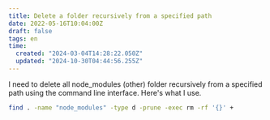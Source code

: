 ```yaml
---
title: Delete a folder recursively from a specified path
date: 2022-05-16T10:04:00Z
draft: false
tags: en
time:
  created: "2024-03-04T14:28:22.050Z"
  updated: "2024-10-30T04:44:56.255Z"
---
```


I need to delete all node_modules (other) folder recursively from a specified path using the command line interface. Here's what I use.

```bash
find . -name "node_modules" -type d -prune -exec rm -rf '{}' +
```
